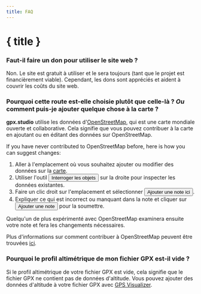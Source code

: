 ```yaml
---
title: FAQ
---
```


<script>
</script>

# { title }

### Faut-il faire un don pour utiliser le site web ?

Non.
Le site est gratuit à utiliser et le sera toujours (tant que le projet est financièrement viable).
Cependant, les dons sont appréciés et aident à couvrir les coûts du site web.

### Pourquoi cette route est-elle choisie plutôt que celle-là ? _Ou_ comment puis-je ajouter quelque chose à la carte ?

**gpx.studio** utilise les données d'<a href="https://www.openstreetmap.org/" target="_blank">OpenStreetMap</a>, qui est une carte mondiale ouverte et collaborative.
Cela signifie que vous pouvez contribuer à la carte en ajoutant ou en éditant des données sur OpenStreetMap.

If you have never contributed to OpenStreetMap before, here is how you can suggest changes:

1. Aller à l'emplacement où vous souhaitez ajouter ou modifier des données sur la <a href="https://www.openstreetmap.org/" target="_blank">carte</a>.
2. Utiliser l'outil <button>Interroger les objets</button> sur la droite pour inspecter les données existantes.
3. Faire un clic droit sur l'emplacement et sélectionner <button>Ajouter une note ici</button>.
4. Expliquer ce qui est incorrect ou manquant dans la note et cliquer sur <button>Ajouter une note</button> pour la soumettre.

Quelqu'un de plus expérimenté avec OpenStreetMap examinera ensuite votre note et fera les changements nécessaires.

<DocsNote>

Plus d'informations sur comment contribuer à OpenStreetMap peuvent être trouvées <a href="https://wiki.openstreetmap.org/wiki/How_to_contribute" target="_blank">ici</a>.

</DocsNote>

### Pourquoi le profil altimétrique de mon fichier GPX est-il vide ?

Si le profil altimétrique de votre fichier GPX est vide, cela signifie que le fichier GPX ne contient pas de données d'altitude.
Vous pouvez ajouter des données d'altitude à votre fichier GPX avec <a href="https://www.gpsvisualizer.com/elevation" target="_blank">GPS Visualizer</a>.
